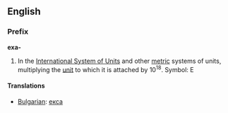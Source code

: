 ==English==
===Prefix===
'''exa-'''

#In the [[International System of Units]] and other [[metric]] systems of units, multiplying the [[unit]] to which it is attached by 10<sup>18</sup>. Symbol: E

====Translations====

*[[Bulgarian]]: [[екса]]